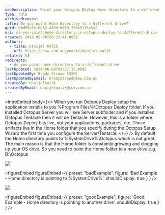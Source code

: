 ```yaml
---
seoDescription: Point your Octopus Deploy Home directory to a different drive to avoid clogging up your OS drive.
type: rule
archivedreason:
title: Do you point Home directory to a different drive?
guid: 00d65e16-be52-489d-b030-f03e9176e532
uri: do-you-point-home-directory-in-octopus-deploy-to-different-drive
created: 2016-05-30T06:23:41.000Z
authors:
  - title: Danijel Malik
    url: https://ssw.com.au/people/danijel-malik
related: []
redirects:
  - do-you-point-home-directory-to-a-different-drive
lastUpdated: 2024-06-08T03:27:17.000Z
lastUpdatedBy: Brady Stroud [SSW]
lastUpdatedByEmail: bradystroud@ssw.com.au
createdBy: danijelmalik
createdByEmail: danijelmalik@ssw.com.au
---
```


<introEmbed
  body={<>
When you run Octopus Deploy setup the application installs to you %Program Files%\Octopus Deploy folder. If you installed Octopus Server you will see Server subfolder and if you installed Octopus Tentacle then it will be Tentacle. However, this is a folder where Octopus Deploy bits live, not your applications, packages, etc. Those artifacts live in the Home folder that you specify during the Octopus Setup Wizard the first time you configure the Server/Tentacle.
  </>}
/>
By default the Home directory points to %SystemDrive%\Octopus which is not great. The main reason is that the Home folder is constantly growing and clogging up your OS drive. So you need to point the Home folder to a new drive e.g. D:\Octopus

![](/uploads/rules/do-you-point-home-directory-in-octopus-deploy-to-different-drive/2016-05-30_12-18-02.png)

<figureEmbed figureEmbed={{
  preset: "badExample",
  figure: 'Bad
Example - Home directory is pointing to %SystemDrive%',
  shouldDisplay: true
} } />


![](/uploads/rules/do-you-point-home-directory-in-octopus-deploy-to-different-drive/2016-05-30_12-29-09.png)

<figureEmbed figureEmbed={{
  preset: "goodExample",
  figure: 'Good Example - Home directory is pointing to another drive',
  shouldDisplay: true
} } />

